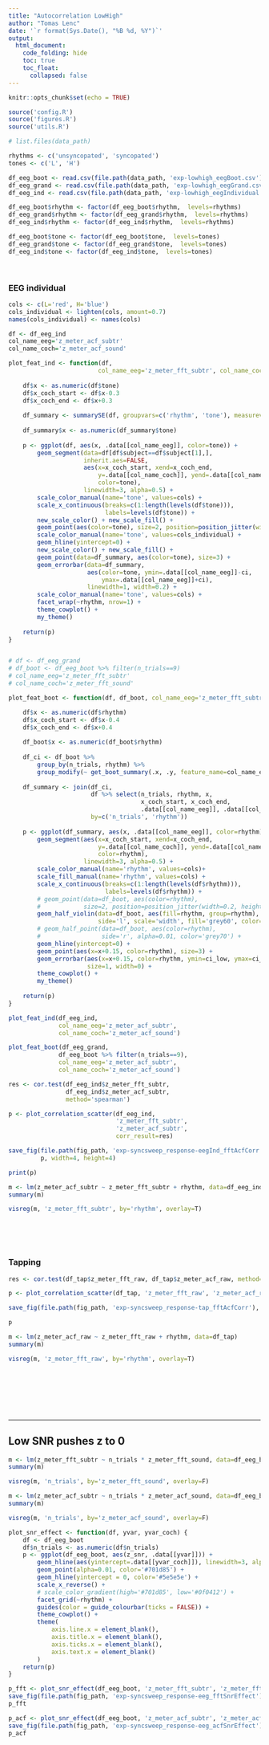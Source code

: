 ```yaml
---
title: "Autocorrelation LowHigh"
author: "Tomas Lenc"
date: '`r format(Sys.Date(), "%B %d, %Y")`'
output:
  html_document: 
    code_folding: hide
    toc: true
    toc_float: 
      collapsed: false
---
```


```r
knitr::opts_chunk$set(echo = TRUE)

source('config.R')
source('figures.R')
source('utils.R')

```

```r
# list.files(data_path)
```


```r
rhythms <- c('unsyncopated', 'syncopated')
tones <- c('L', 'H')

df_eeg_boot <- read.csv(file.path(data_path, 'exp-lowhigh_eegBoot.csv'))
df_eeg_grand <- read.csv(file.path(data_path, 'exp-lowhigh_eegGrand.csv'))
df_eeg_ind <- read.csv(file.path(data_path, 'exp-lowhigh_eegIndividual.csv'))

df_eeg_boot$rhythm <- factor(df_eeg_boot$rhythm,  levels=rhythms)
df_eeg_grand$rhythm <- factor(df_eeg_grand$rhythm,  levels=rhythms)
df_eeg_ind$rhythm <- factor(df_eeg_ind$rhythm,  levels=rhythms)

df_eeg_boot$tone <- factor(df_eeg_boot$tone,  levels=tones)
df_eeg_grand$tone <- factor(df_eeg_grand$tone,  levels=tones)
df_eeg_ind$tone <- factor(df_eeg_ind$tone,  levels=tones)
```


<br>

### EEG individual 

```r

cols <- c(L='red', H='blue')
cols_individual <- lighten(cols, amount=0.7)
names(cols_individual) <- names(cols)

df <- df_eeg_ind
col_name_eeg='z_meter_acf_subtr'
col_name_coch='z_meter_acf_sound'

plot_feat_ind <- function(df, 
                         col_name_eeg='z_meter_fft_subtr', col_name_coch='z_meter_fft_sound'){
    
    df$x <- as.numeric(df$tone)
    df$x_coch_start <- df$x-0.3
    df$x_coch_end <- df$x+0.3
    
    df_summary <- summarySE(df, groupvars=c('rhythm', 'tone'), measurevar=col_name_eeg)
    
    df_summary$x <- as.numeric(df_summary$tone)
    
    p <- ggplot(df, aes(x, .data[[col_name_eeg]], color=tone)) + 
        geom_segment(data=df[df$subject==df$subject[1],],
                     inherit.aes=FALSE,
                     aes(x=x_coch_start, xend=x_coch_end,
                         y=.data[[col_name_coch]], yend=.data[[col_name_coch]],
                         color=tone),
                     linewidth=3, alpha=0.5) +
        scale_color_manual(name='tone', values=cols) +
        scale_x_continuous(breaks=c(1:length(levels(df$tone))), 
                           labels=levels(df$tone)) +  
        new_scale_color() + new_scale_fill() +
        geom_point(aes(color=tone), size=2, position=position_jitter(width=0.1, height=0)) +
        scale_color_manual(name='tone', values=cols_individual) + 
        geom_hline(yintercept=0) +
        new_scale_color() + new_scale_fill() + 
        geom_point(data=df_summary, aes(color=tone), size=3) + 
        geom_errorbar(data=df_summary, 
                      aes(color=tone, ymin=.data[[col_name_eeg]]-ci,
                          ymax=.data[[col_name_eeg]]+ci), 
                      linewidth=1, width=0.2) + 
        scale_color_manual(name='tone', values=cols) + 
        facet_wrap(~rhythm, nrow=1) + 
        theme_cowplot() + 
        my_theme()
    
    return(p)
}


# df <- df_eeg_grand
# df_boot <- df_eeg_boot %>% filter(n_trials==9)
# col_name_eeg='z_meter_fft_subtr' 
# col_name_coch='z_meter_fft_sound'

plot_feat_boot <- function(df, df_boot, col_name_eeg='z_meter_fft_subtr', col_name_coch='z_meter_fft_sound'){

    df$x <- as.numeric(df$rhythm)
    df$x_coch_start <- df$x-0.4
    df$x_coch_end <- df$x+0.4
    
    df_boot$x <- as.numeric(df_boot$rhythm)
    
    df_ci <- df_boot %>% 
        group_by(n_trials, rhythm) %>% 
        group_modify(~ get_boot_summary(.x, .y, feature_name=col_name_eeg)) 
        
    df_summary <- join(df_ci, 
                       df %>% select(n_trials, rhythm, x, 
                                     x_coch_start, x_coch_end, 
                                     .data[[col_name_eeg]], .data[[col_name_coch]]), 
                       by=c('n_trials', 'rhythm'))
    
    p <- ggplot(df_summary, aes(x, .data[[col_name_eeg]], color=rhythm)) + 
        geom_segment(aes(x=x_coch_start, xend=x_coch_end,
                         y=.data[[col_name_coch]], yend=.data[[col_name_coch]],
                         color=rhythm),
                     linewidth=3, alpha=0.5) +
        scale_color_manual(name='rhythm', values=cols)+
        scale_fill_manual(name='rhythm', values=cols) +
        scale_x_continuous(breaks=c(1:length(levels(df$rhythm))), 
                           labels=levels(df$rhythm)) +  
        # geom_point(data=df_boot, aes(color=rhythm), 
        #            size=2, position=position_jitter(width=0.2, height=0), alpha=0.01) +
        geom_half_violin(data=df_boot, aes(fill=rhythm, group=rhythm), 
                         side='l', scale='width', fill='grey60', color=NA, alpha=0.6, trim=T) + 
        # geom_half_point(data=df_boot, aes(color=rhythm),
        #                 side='r', alpha=0.01, color='grey70') + 
        geom_hline(yintercept=0) +
        geom_point(aes(x=x+0.15, color=rhythm), size=3) + 
        geom_errorbar(aes(x=x+0.15, color=rhythm, ymin=ci_low, ymax=ci_high), 
                      size=1, width=0) + 
        theme_cowplot() + 
        my_theme()
    
    return(p)
}

```

```r

plot_feat_ind(df_eeg_ind, 
              col_name_eeg='z_meter_acf_subtr',
              col_name_coch='z_meter_acf_sound')

```

```r

plot_feat_boot(df_eeg_grand, 
              df_eeg_boot %>% filter(n_trials==9), 
              col_name_eeg='z_meter_acf_subtr',
              col_name_coch='z_meter_acf_sound')


```

```r

res <- cor.test(df_eeg_ind$z_meter_fft_subtr, 
                df_eeg_ind$z_meter_acf_subtr, 
                method='spearman')

p <- plot_correlation_scatter(df_eeg_ind, 
                              'z_meter_fft_subtr',
                              'z_meter_acf_subtr',
                              corr_result=res)

save_fig(file.path(fig_path, 'exp-syncsweep_response-eegInd_fftAcfCorr'), 
         p, width=4, height=4)

print(p)
```

```r
m <- lm(z_meter_acf_subtr ~ z_meter_fft_subtr + rhythm, data=df_eeg_ind)
summary(m)
```

```r
visreg(m, 'z_meter_fft_subtr', by='rhythm', overlay=T)
```




<br><br><br>

### Tapping 

```r

res <- cor.test(df_tap$z_meter_fft_raw, df_tap$z_meter_acf_raw, method='spearman')

p <- plot_correlation_scatter(df_tap, 'z_meter_fft_raw', 'z_meter_acf_raw', corr_result=res)

save_fig(file.path(fig_path, 'exp-syncsweep_response-tap_fftAcfCorr'), p, width=4, height=4)

p
```




```r
m <- lm(z_meter_acf_raw ~ z_meter_fft_raw + rhythm, data=df_tap)
summary(m)
```

```r
visreg(m, 'z_meter_fft_raw', by='rhythm', overlay=T)
```






<br><br><br><br><br>

---

## Low SNR pushes z to 0

```r
m <- lm(z_meter_fft_subtr ~ n_trials * z_meter_fft_sound, data=df_eeg_boot)
summary(m)
```

```r
visreg(m, 'n_trials', by='z_meter_fft_sound', overlay=F)
```



```r
m <- lm(z_meter_acf_subtr ~ n_trials * z_meter_acf_sound, data=df_eeg_boot)
summary(m)
```

```r
visreg(m, 'n_trials', by='z_meter_acf_sound', overlay=F)
```


```r

plot_snr_effect <- function(df, yvar, yvar_coch) {
    df <- df_eeg_boot
    df$n_trials <- as.numeric(df$n_trials)
    p <- ggplot(df_eeg_boot, aes(z_snr, .data[[yvar]])) + 
        geom_hline(aes(yintercept=.data[[yvar_coch]]), linewidth=3, alpha=0.5) + 
        geom_point(alpha=0.01, color='#701d85') + 
        geom_hline(yintercept = 0, color='#5e5e5e') + 
        scale_x_reverse() +
        # scale_color_gradient(high='#701d85', low='#0f0412') + 
        facet_grid(~rhythm) + 
        guides(color = guide_colourbar(ticks = FALSE)) + 
        theme_cowplot() + 
        theme(
            axis.line.x = element_blank(),
            axis.title.x = element_blank(),
            axis.ticks.x = element_blank(),
            axis.text.x = element_blank()
        )
    return(p)
}

```

```r
p_fft <- plot_snr_effect(df_eeg_boot, 'z_meter_fft_subtr', 'z_meter_fft_sound') 
save_fig(file.path(fig_path, 'exp-syncsweep_response-eeg_fftSnrEffect'), p_fft, width=7, height=4)
p_fft
```

```r
p_acf <- plot_snr_effect(df_eeg_boot, 'z_meter_acf_subtr', 'z_meter_acf_sound') 
save_fig(file.path(fig_path, 'exp-syncsweep_response-eeg_acfSnrEffect'), p_acf, width=7, height=4)
p_acf
```



















